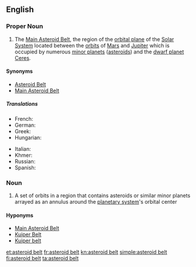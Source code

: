 {{also|Asteroid Belt|asteroid belt}}
==English==
{{wikipedia}}

===Proper Noun===
{{en-proper-noun|head=[[asteroid]] [[belt]]}}

# {{label|en|astronomy}} The [[Main Asteroid Belt]], the region of the [[orbital plane]] of the [[Solar System]] located between the [[orbit]]s of [[Mars]] and [[Jupiter]] which is occupied by numerous [[minor planet]]s ([[asteroid]]s) and the [[dwarf planet]] [[Ceres]].

====Synonyms====
* [[Asteroid Belt]]
* [[Main Asteroid Belt]]

=====Translations=====
{{trans-top|region of the solar system}}
* French: {{t+|fr|ceinture d’astéroïdes|f}}
* German: {{t+|de|Asteroidengürtel|m}}
* Greek: {{t|el|ζώνη αστεροειδών|n}}
* Hungarian: {{t|hu|kisbolygóöv}}
{{trans-mid}}
* Italian: {{t|it|cintura asteroidale|f}}
* Khmer: {{t|km|ខ្សែក្រវាត់តារាសណ្ឋាន|tr=khseh krovat dara son tharn|sc=Khmr}}
* Russian: {{t+|ru|пояс астероидов|sc=Cyrl}}
* Spanish: {{t|es|cinturón de asteroides|m}}
{{trans-bottom}}

===Noun===
{{en-noun|head=[[asteroid]] [[belt]]}}
# {{label|en|astronomy}} A set of orbits in a region that contains asteroids or similar minor planets arrayed as an annulus around the [[planetary system]]'s orbital center

====Hyponyms====
* [[Main Asteroid Belt]]
* [[Kuiper Belt]]
* [[Kuiper belt]]

[[et:asteroid belt]]
[[fr:asteroid belt]]
[[kn:asteroid belt]]
[[simple:asteroid belt]]
[[fi:asteroid belt]]
[[ta:asteroid belt]]